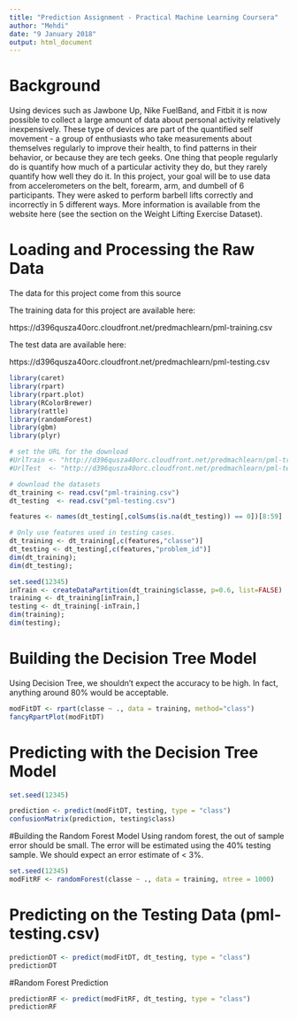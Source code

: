 ---
title: "Prediction Assignment - Practical Machine Learning Coursera"
author: "Mehdi"
date: "9 January 2018"
output: html_document
---

# Background
Using devices such as Jawbone Up, Nike FuelBand, and Fitbit it is now possible to collect a large amount of data about personal activity relatively inexpensively. These type of devices are part of the quantified self movement - a group of enthusiasts who take measurements about themselves regularly to improve their health, to find patterns in their behavior, or because they are tech geeks. One thing that people regularly do is quantify how much of a particular activity they do, but they rarely quantify how well they do it. In this project, your goal will be to use data from accelerometers on the belt, forearm, arm, and dumbell of 6 participants. They were asked to perform barbell lifts correctly and incorrectly in 5 different ways. More information is available from the website here (see the section on the Weight Lifting Exercise Dataset).

# Loading and Processing the Raw Data
The data for this project come from this source

The training data for this project are available here:

https://d396qusza40orc.cloudfront.net/predmachlearn/pml-training.csv

The test data are available here:

https://d396qusza40orc.cloudfront.net/predmachlearn/pml-testing.csv

```{r , warning=FALSE , message=FALSE }
library(caret)
library(rpart)
library(rpart.plot)
library(RColorBrewer)
library(rattle)
library(randomForest)
library(gbm)
library(plyr)

# set the URL for the download
#UrlTrain <- "http://d396qusza40orc.cloudfront.net/predmachlearn/pml-training.csv"
#UrlTest  <- "http://d396qusza40orc.cloudfront.net/predmachlearn/pml-testing.csv"

# download the datasets
dt_training <- read.csv("pml-training.csv")
dt_testing  <- read.csv("pml-testing.csv")

features <- names(dt_testing[,colSums(is.na(dt_testing)) == 0])[8:59]

# Only use features used in testing cases.
dt_training <- dt_training[,c(features,"classe")]
dt_testing <- dt_testing[,c(features,"problem_id")]
dim(dt_training); 
dim(dt_testing);

set.seed(12345)
inTrain <- createDataPartition(dt_training$classe, p=0.6, list=FALSE)
training <- dt_training[inTrain,]
testing <- dt_training[-inTrain,]
dim(training); 
dim(testing);
```

# Building the Decision Tree Model
Using Decision Tree, we shouldn't expect the accuracy to be high. In fact, anything around 80% would be acceptable.

```{r}
modFitDT <- rpart(classe ~ ., data = training, method="class")
fancyRpartPlot(modFitDT)
```


# Predicting with the Decision Tree Model
```{r}
set.seed(12345)

prediction <- predict(modFitDT, testing, type = "class")
confusionMatrix(prediction, testing$class)
```

#Building the Random Forest Model
Using random forest, the out of sample error should be small. The error will be estimated using the 40% testing sample. We should expect an error estimate of < 3%.
```{r}
set.seed(12345)
modFitRF <- randomForest(classe ~ ., data = training, ntree = 1000)
```

# Predicting on the Testing Data (pml-testing.csv)
```{r}
predictionDT <- predict(modFitDT, dt_testing, type = "class")
predictionDT
```

#Random Forest Prediction
```{r}
predictionRF <- predict(modFitRF, dt_testing, type = "class")
predictionRF
```